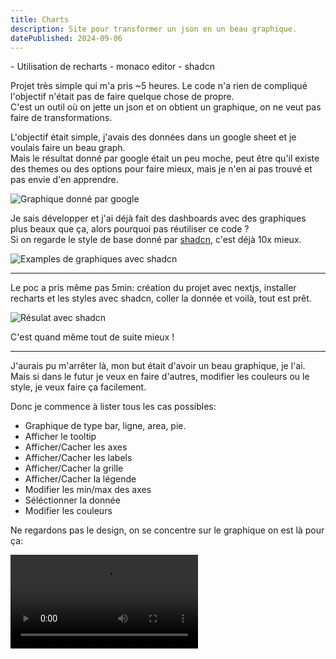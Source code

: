 ```yaml
---
title: Charts
description: Site pour transformer un json en un beau graphique.
datePublished: 2024-09-06
---
```



<UrlPreview url="https://charts.vahor.fr/"/>

<Wip>
    - Utilisation de recharts
    - monaco editor
    - shadcn
</Wip>

Projet très simple qui m'a pris ~5 heures. Le code n'a rien de compliqué l'objectif n'était pas de faire quelque chose de propre.\
C'est un outil où on jette un json et on obtient un graphique, on ne veut pas faire de transformations.


L'objectif était simple, j'avais des données dans un google sheet et je voulais faire un beau graph.\
Mais le résultat donné par google était un peu moche, peut être qu'il existe des themes ou des options pour faire mieux, mais je n'en ai pas trouvé et pas envie d'en apprendre.

![Graphique donné par google](../../../../public/projects/charts.vahor.fr/google-sheet-chart.png)


Je sais développer et j'ai déjà fait des dashboards avec des graphiques plus beaux que ça, alors pourquoi pas réutiliser ce code ?\
Si on regarde le style de base donné par [shadcn](https://ui.shadcn.com/charts?ref=vahor.fr), c'est déjà 10x mieux.

![Examples de graphiques avec shadcn](../../../../public/projects/charts.vahor.fr/shadcn-default-page.png)

---

Le poc a pris même pas 5min: création du projet avec nextjs, installer recharts et les styles avec shadcn, coller la donnée et voilà, tout est prêt.

![Résulat avec shadcn](../../../../public/projects/charts.vahor.fr/shadcn-chart.png)

C'est quand même tout de suite mieux ! 

---

J'aurais pu m'arrêter là, mon but était d'avoir un beau graphique, je l'ai. Mais si dans le futur je veux en faire d'autres, modifier les couleurs ou le style, je veux faire ça facilement.

Donc je commence à lister tous les cas possibles:

- Graphique de type bar, ligne, area, pie.
- Afficher le tooltip
- Afficher/Cacher les axes
- Afficher/Cacher les labels
- Afficher/Cacher la grille
- Afficher/Cacher la légende
- Modifier les min/max des axes
- Séléctionner la donnée
- Modifier les couleurs


Ne regardons pas le design, on se concentre sur le graphique on est là pour ça:

<Video src="../../../../public/projects/charts.vahor.fr/demo.mp4" title="Fonctionnement de chart.vahor.fr"  controls />

Fonctionnalités:

1. On peut selectionner un type de graphique / choisir quoi afficher
2. On peut customiser la donnée à l'aide d'un éditeur typé (autocompletion sur la donnée, indication d'erreurs) avec une prévisualisation sous forme de tableau.
3. On peut modifier les couleurs


Comme dit, on peut importer des données json ou csv simplement en dropant le fichier n'importe où sur la page, et une fois le graphique prêt on peut l'exporter au format png avec un simple `CTRL+C` ou en appuyant sur le bouton `Export image`.

<Video src="../../../../public/projects/charts.vahor.fr/demo-export.mp4" title="Importer et Exporter le graphique"  controls />

On peut remarquer qu'à l'import, seul les colonnes de type `nombre` sont créées, les autres sont présentes si nécessaires mais ne sont pas affichées initialement.

